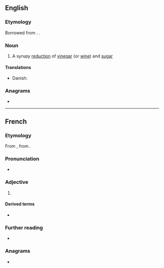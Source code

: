 ==English==
{{wikipedia}}

===Etymology===
Borrowed from {{bor|en|fr|gastrique}}. {{doublet|en|gastric}}.

===Noun===
{{en-noun|~}}

# A syrupy [[reduction]] of [[vinegar]] (or [[wine]]) and [[sugar]]

====Translations====
{{trans-top|Syrupy reduction of vinegar and sugar}}
* Danish: {{t|da|gastrik|c}}
{{trans-mid}}
{{trans-bottom}}

===Anagrams===
* {{anagrams|en|a=aegiqrstu|ragequits}}

----

==French==

===Etymology===
From {{bor|fr|NL.|gastricus}}, from {{der|fr|grc|γαστήρ|γαστήρ, γαστρός|t=stomach}}.

===Pronunciation===
* {{fr-IPA}}

===Adjective===
{{fr-adj}}

# {{l|en|gastric}}

====Derived terms====
* {{l|fr|gastricité}}

===Further reading===
* {{R:TLFi}}

===Anagrams===
* {{l|fr|tragiques}}